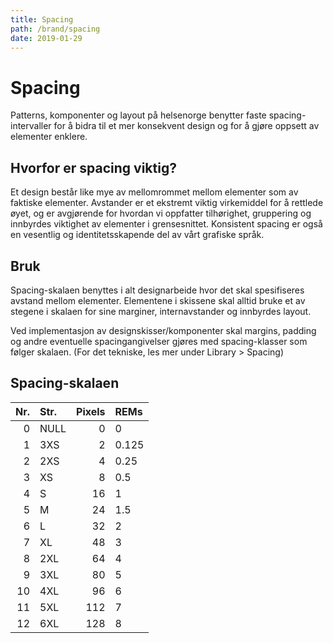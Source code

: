 ```yaml
---
title: Spacing
path: /brand/spacing
date: 2019-01-29
---
```


# Spacing

<Preamble>
  Patterns, komponenter og layout på helsenorge benytter faste spacing-intervaller for å bidra til et mer konsekvent
  design og for å gjøre oppsett av elementer enklere.
</Preamble>

## Hvorfor er spacing viktig?

Et design består like mye av mellomrommet mellom elementer som av faktiske elementer. Avstander er et ekstremt viktig virkemiddel for å rettlede øyet, og er avgjørende for hvordan vi oppfatter tilhørighet, gruppering og innbyrdes viktighet av elementer i grensesnittet. Konsistent spacing er også en vesentlig og identitetsskapende del av vårt grafiske språk.

## Bruk

Spacing-skalaen benyttes i alt designarbeide hvor det skal spesifiseres avstand mellom elementer. Elementene i skissene skal alltid bruke et av stegene i skalaen for sine marginer, internavstander og innbyrdes layout.

Ved implementasjon av designskisser/komponenter skal margins, padding og andre eventuelle spacingangivelser gjøres med spacing-klasser som følger skalaen. (For det tekniske, les mer under Library > Spacing)

## Spacing-skalaen

| Nr. | Str. | Pixels | REMs  |
| --: | :--- | -----: | :---- |
|   0 | NULL |      0 | 0     |
|   1 | 3XS  |      2 | 0.125 |
|   2 | 2XS  |      4 | 0.25  |
|   3 | XS   |      8 | 0.5   |
|   4 | S    |     16 | 1     |
|   5 | M    |     24 | 1.5   |
|   6 | L    |     32 | 2     |
|   7 | XL   |     48 | 3     |
|   8 | 2XL  |     64 | 4     |
|   9 | 3XL  |     80 | 5     |
|  10 | 4XL  |     96 | 6     |
|  11 | 5XL  |    112 | 7     |
|  12 | 6XL  |    128 | 8     |
